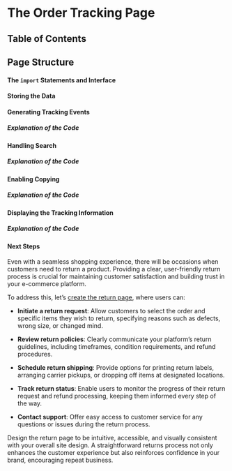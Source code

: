 
# The Order Tracking Page

## Table of Contents

## Page Structure

#### The `import` Statements and Interface

#### Storing the Data

#### Generating Tracking Events

##### Explanation of the Code

#### Handling Search

##### Explanation of the Code

#### Enabling Copying

##### Explanation of the Code

#### Displaying the Tracking Information

##### Explanation of the Code

#### Next Steps

Even with a seamless shopping experience, there will be occasions when customers need to return a product. Providing a clear, user-friendly return process is crucial for maintaining customer satisfaction and building trust in your e-commerce platform.

To address this, let’s [create the return page](/ecommerce-platform/creating-the-pages/returns), where users can:

- **Initiate a return request**:
  Allow customers to select the order and specific items they wish to return, specifying reasons such as defects, wrong size, or changed mind.

- **Review return policies**:
  Clearly communicate your platform’s return guidelines, including timeframes, condition requirements, and refund procedures.

- **Schedule return shipping**:
  Provide options for printing return labels, arranging carrier pickups, or dropping off items at designated locations.

- **Track return status**:
  Enable users to monitor the progress of their return request and refund processing, keeping them informed every step of the way.

- **Contact support**:
  Offer easy access to customer service for any questions or issues during the return process.

Design the return page to be intuitive, accessible, and visually consistent with your overall site design. A straightforward returns process not only enhances the customer experience but also reinforces confidence in your brand, encouraging repeat business.

<BackToTop />
